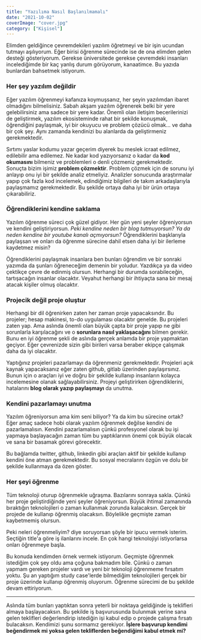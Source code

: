 ```yaml
---
title: "Yazılıma Nasıl Başlanılmamalı"
date: "2021-10-02"
coverImage: "cover.jpg"
category: ["Kişisel"]
---
```


Elimden geldiğince çevremdekileri yazılım öğretmeyi ve bir işin ucundan tutmayı aşılıyorum. Eğer birisi öğrenme sürecinde ise de ona elimden gelen desteği gösteriyorum. Gerekse üniversitede gerekse çevremdeki insanları incelediğimde bir kaç yanlış durum görüyorum, kanaatimce. Bu yazıda bunlardan bahsetmek istiyorum. 

<h3>Her şey yazılım değildir</h3>

Eğer yazılım öğrenmeyi kafanıza koymuşsanız, her şeyin yazılımdan ibaret olmadığını bilmelisiniz. Sabah akşam yazılım öğrenerek belki bir yere gelebilirsiniz ama sadece bir yere kadar. Önemli olan iletişim becerilerinizi de geliştirmek, yazılım ekosisteminde rahat bir şekilde konuşmak, öğrendiğini paylaşmak, iyi bir okuyucu ve problem çözücü olmak... ve daha bir çok şey. Aynı zamanda kendinizi bu alanlarda da geliştirmeniz gerekmektedir. 

Sırtımı yaslar kodumu yazar geçerim diyerek bu meslek icraat edilmez, edilebilir ama edilemez. Ne kadar kod yazıyorsanız o kadar da **kod okumasını** bilmeniz ve problemleri o denli çözmeniz gerekmektedir. Sonuçta bizim işimiz **problem çözmektir**. Problem çözmek için de sorunu iyi anlayıp onu iyi bir şekilde analiz etmeliyiz. Analizler sonucunda araştırmalar yapıp çok fazla kod incelemek, edindiğimiz bilgileri de takım arkadaşlarıyla paylaşmamız gerekmektedir. Bu şekilde ortaya daha iyi bir ürün ortaya çıkarabiliriz.

<h3>Öğrendiklerini kendine saklama</h3>

Yazılım öğrenme süreci çok güzel gidiyor. Her gün yeni şeyler öğreniyorsun ve kendini geliştiriyorsun. *Peki kendine neden bir blog tutmuyorsun? Ya da neden kendine bir youtube kanalı açmıyorsun?* Öğrendiklerini başklarıyla paylaşsan ve onları da öğrenme sürecine dahil etsen daha iyi bir ilerleme kaydetmez misin? 

Öğrendiklerini paylaşmak insanlara ben bunları öğrendim ve bir sonraki yazımda da şunları öğreneceğim demenin bir yoludur. Yazdıkça ya da video çektikçe çevre de edinmiş olursun. Herhangi bir durumda sorabileceğin, tartışacağın insanlar olacaktır. Veyahut herhangi bir ihtiyaçta sana bir mesaj atacak kişiler olmuş olacaktır. 

<h3>Projecik değil proje oluştur</h3>

Herhangi bir dil öğrenirken zaten her zaman proje yapacaksındır. Bu projeler; hesap makinesi, to-do uygulaması olacaktır genelde. Bu projeleri zaten yap. Ama aslında önemli olan büyük çapta bir proje yapıp ne gibi sorunlarla karşılacağını ve o **sorunlara nasıl yaklaşacağını** bilmen gerekir. Bunu en iyi öğrenme şekli de aslında gerçek anlamda bir proje yapmaktan geçiyor. Eğer çevrenizde sizin gibi birileri varsa beraber ekipçe çalışmak daha da iyi olacaktır. 

Yaptığınız projeleri pazarlamayı da öğrenmeniz gerekmektedir. Projeleri açık kaynak yapacaksanız eğer zaten github, gitlab üzerinden paylaşırsınız. Bunun için o araçları iyi ve doğru bir şekilde kullanıp insanların kolayca incelemesine olanak sağlayabilirsiniz. Projeyi geliştirirken öğrendiklerini, hatalarını **blog olarak yazıp paylaşmayı** da unutma. 


<h3>Kendini pazarlamayı unutma</h3>

Yazılım öğreniyorsun ama kim seni biliyor? Ya da kim bu sürecine ortak? Eğer amaç sadece hobi olarak yazılım öğrenmek değilse kendini de pazarlamalısın. Kendini pazarlamalısın çünkü profesyonel olarak bu işi yapmaya başlayacağın zaman tüm bu yaptıklarının önemi çok büyük olacak ve sana bir basamak görevi görecektir.  

Bu bağlamda twitter, github, linkedin gibi araçları aktif bir şekilde kullanıp kendini öne atman gerekmektedir. Bu sosyal mecralarını özgün ve dolu bir şekilde kullanmaya da özen göster. 


<h3>Her şeyi öğrenme</h3>

Tüm teknoloji oturup öğrenmekle uğraşma. Bazılarını sonraya sakla. Çünkü her proje geliştirdiğinde yeni şeyler öğreniyorsun. Büyük ihtimal zamanında bıraktığın teknolojileri o zaman kullanmak zorunda kalacaksın. Gerçek bir projede de kullanıp öğrenmiş olacaksın. Böylelikle geçmişte zaman kaybetmemiş olursun. 

Peki neleri öğrenmeliyim? diye soruyorsan şöyle bir ipucu vermek isterim. Seçtiğin title'a göre iş ilanlarını incele. En çok hangi teknolojiyi istiyorlarsa onları öğrenmeye başla. 

Bu konuda kendimden örnek vermek istiyorum. Geçmişte öğrenmek istediğim çok şey oldu ama çoğuna bakmadım bile. Çünkü o zaman yapmam gereken projeler vardı ve yeni bir teknoloji öğrenmeme fırsatım yoktu. Şu an yaptığım study case'lerde bilmediğim teknolojileri gerçek bir proje üzerinde kullanıp öğrenmiş oluyorum. Öğrenme sürecimi de bu şekilde devam ettiriyorum.


<hr />

Aslında tüm bunları yaptıktan sonra yeterli bir noktaya geldiğinde iş teklifleri almaya başlayacaksın. Bu şekilde iş başvurusunda bulunmak yerine sana gelen teklifleri değerlendirip istediğin işi kabul edip o projede çalışma fırsatı bulacaksın. Kendimizi şunu sormamız gerekiyor. **İşlere başvurup kendimi beğendirmek mi yoksa gelen tekliflerden beğendiğimi kabul etmek mi?**
